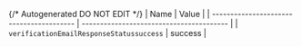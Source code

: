 {/* Autogenerated DO NOT EDIT  */}
| Name                                     | Value                                    |
| ---------------------------------------- | ---------------------------------------- |
| `verificationEmailResponseStatussuccess` | success                                  |